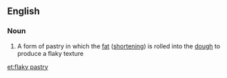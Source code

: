 ==English==

===Noun===
{{en-noun|head=[[flaky]] [[pastry]]|-}}

# A form of pastry in which the [[fat]] ([[shortening]]) is rolled into the [[dough]] to produce a flaky texture

[[et:flaky pastry]]